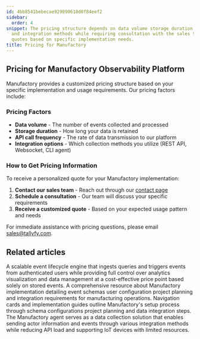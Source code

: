 ```yaml
---
id: 4bb8541bebecae929890618d0f84eef2
sidebar:
  order: 4
snippet: The pricing structure depends on data volume storage duration API call frequency
  and integration methods while requiring consultation with the sales team for personalized
  quotes based on specific implementation needs.
title: Pricing for Manufactory
---
```


## Pricing for Manufactory Observability Platform

Manufactory provides a customized pricing structure based on your specific implementation and usage requirements. Our pricing factors include:

### Pricing Factors

- **Data volume** - The number of events collected and processed
- **Storage duration** - How long your data is retained
- **API call frequency** - The rate of data transmission to our platform
- **Integration options** - Which collection methods you utilize (REST API, Websocket, CLI agent)

### How to Get Pricing Information

To receive a personalized quote for your Manufactory implementation:

1. **Contact our sales team** - Reach out through our [contact page](https://tallyfy.com/contact-us/)
2. **Schedule a consultation** - Our team will discuss your specific requirements
3. **Receive a customized quote** - Based on your expected usage pattern and needs

For immediate assistance with pricing questions, please email [sales@tallyfy.com](mailto:sales@tallyfy.com).


## Related articles
<CardGrid>
<LinkTitleCard header="<b>Overview</b>" href="/products/manufactory/" > A scalable event lifecycle engine that ingests queries and triggers events from authenticated users while providing full control over analytics visualization and data management at a cost-effective price point based solely on stored events. </LinkTitleCard>
<LinkTitleCard header="<b>Implementation > Configuring events schema</b>" href="/products/manufactory/implementation/configuring_events_schema/" > A comprehensive resource about Manufactory implementation detailing event schemas user configuration project planning and integration requirements for manufacturing operations. </LinkTitleCard>
<LinkTitleCard header="<b>Implementation > Planning</b>" href="/products/manufactory/implementation/planning/" > Navigation cards and implementation guides outline Manufactory's setup process through schema configurations project planning and data integration steps. </LinkTitleCard>
<LinkTitleCard header="<b>Collector > Collecting events via our CLI agent</b>" href="/products/manufactory/collector/agent/" > The Manufactory agent serves as a data collection solution that enables sending actor information and events through various integration methods while reducing API load and supporting IoT devices with limited resources. </LinkTitleCard>
</CardGrid>